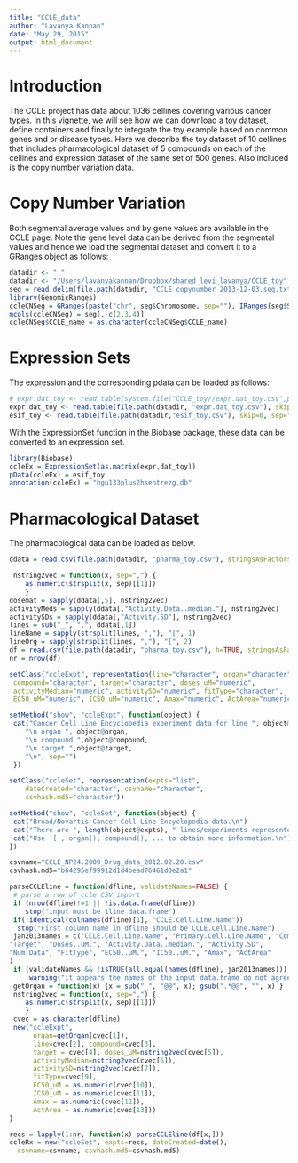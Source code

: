 ```yaml
---
title: "CCLE_data"
author: "Lavanya Kannan"
date: "May 29, 2015"
output: html_document
---
```

# Introduction 
The CCLE project has data about 1036 cellines covering various cancer types. In this vignette, we will see how we can download a toy dataset, define containers and finally to integrate the toy example based on common genes and or disease types. Here we describe the toy dataset of 10 cellines that includes pharmacological dataset of 5 compounds on each of the cellines and expression dataset of the same set of 500 genes. Also included is the copy number variation data. 

# Copy Number Variation
Both segmental average values and by gene values are available in the CCLE page. Note the gene level data can be derived from the segmental values and hence we load the segmental dataset and convert it to a GRanges object as follows:  

```r
datadir <- "."
datadir <- "/Users/lavanyakannan/Dropbox/shared_levi_lavanya/CCLE_toy"
seg = read.delim(file.path(datadir, "CCLE_copynumber_2013-12-03.seg.txt"))
library(GenomicRanges)
ccleCNSeg = GRanges(paste("chr", seg$Chromosome, sep=""), IRanges(seg$Start, seg$End)) 
mcols(ccleCNSeg) = seg[,-c(2,3,4)]
ccleCNSeg$CCLE_name = as.character(ccleCNSeg$CCLE_name)
```

# Expression Sets
The expression and the corresponding pdata can be loaded as follows:

```r
# expr.dat_toy <- read.table(system.file("CCLE_toy//expr.dat_toy.csv",package="biocMultiAssay"), skip=0, sep=",", as.is=TRUE,header = TRUE, check.names=FALSE)
expr.dat_toy <- read.table(file.path(datadir, "expr.dat_toy.csv"), skip=0, sep=",", as.is=TRUE,header = TRUE, check.names=FALSE)
esif_toy <- read.table(file.path(datadir,"esif_toy.csv"), skip=0, sep=",", as.is=TRUE,header = TRUE, check.names=FALSE)
```
With the ExpressionSet function in the Biobase package, these data can be converted to an expression set.
```r
library(Biobase)
ccleEx = ExpressionSet(as.matrix(expr.dat_toy))
pData(ccleEx) = esif_toy
annotation(ccleEx) = "hgu133plus2hsentrezg.db"
```

# Pharmacological Dataset
The pharmacological data can be loaded as below.

```r
ddata = read.csv(file.path(datadir, "pharma_toy.csv"), stringsAsFactors=FALSE)
```

```r
 nstring2vec = function(x, sep=",") {
    as.numeric(strsplit(x, sep)[[1]])
    }
dosemat = sapply(ddata[,5], nstring2vec)
activityMeds = sapply(ddata[,"Activity.Data..median."], nstring2vec)
activitySDs = sapply(ddata[,"Activity.SD"], nstring2vec)
lines = sub("_", ",", ddata[,1])
lineName = sapply(strsplit(lines, ","), "[", 1)
lineOrg = sapply(strsplit(lines, ","), "[", 2)
df = read.csv(file.path(datadir, "pharma_toy.csv"), h=TRUE, stringsAsFactors=FALSE, skipnul = TRUE) # df same as ddata?
nr = nrow(df)
```

```r
setClass("ccleExpt", representation(line="character", organ="character",
 compound="character", target="character", doses_uM="numeric",
 activityMedian="numeric", activitySD="numeric", fitType="character",
 EC50_uM="numeric", IC50_uM="numeric", Amax="numeric", ActArea="numeric"))

setMethod("show", "ccleExpt", function(object) {
 cat("Cancer Cell Line Encyclopedia experiment data for line ", object@line, 
    "\n organ ", object@organ, 
    "\n compound ",object@compound, 
    "\n target ",object@target, 
    "\n", sep="")
 })

setClass("ccleSet", representation(expts="list",
    dateCreated="character", csvname="character",
    csvhash.md5="character"))

setMethod("show", "ccleSet", function(object) {
 cat("Broad/Novartis Cancer Cell Line Encyclopedia data.\n")
 cat("There are ", length(object@expts), " lines/experiments represented.\n")
 cat("Use '[', organ(), compound(), ... to obtain more information.\n")
})

csvname="CCLE_NP24.2009_Drug_data_2012.02.20.csv"
csvhash.md5="b64295ef99912d1d4bead76461d0e2a1"

parseCCLEline = function(dfline, validateNames=FALSE) {
 # parse a row of ccle CSV import
 if (nrow(dfline)!=1 || !is.data.frame(dfline)) 
    stop("input must be 1line data.frame")
 if(!identical(colnames(dfline)[1], "CCLE.Cell.Line.Name"))
  stop("First column name in dfline should be CCLE.Cell.Line.Name")
 jan2013names = c("CCLE.Cell.Line.Name", "Primary.Cell.Line.Name", "Compound", 
"Target", "Doses..uM.", "Activity.Data..median.", "Activity.SD", 
"Num.Data", "FitType", "EC50..uM.", "IC50..uM.", "Amax", "ActArea"
)
 if (validateNames && !isTRUE(all.equal(names(dfline), jan2013names)))
     warning("it appears the names of the input data.frame do not agree with expectation")
 getOrgan = function(x) {x = sub("_", "@@", x); gsub(".*@@", "", x) }
 nstring2vec = function(x, sep=",") {
    as.numeric(strsplit(x, sep)[[1]])
    }
 cvec = as.character(dfline)
 new("ccleExpt",
      organ=getOrgan(cvec[1]),
      line=cvec[2], compound=cvec[3],
      target = cvec[4], doses_uM=nstring2vec(cvec[5]),
      activityMedian=nstring2vec(cvec[6]),
      activitySD=nstring2vec(cvec[7]),
      fitType=cvec[9],
      EC50_uM = as.numeric(cvec[10]),
      IC50_uM = as.numeric(cvec[11]),
      Amax = as.numeric(cvec[12]),
      ActArea = as.numeric(cvec[13]))
}
```

```r
recs = lapply(1:nr, function(x) parseCCLEline(df[x,]))
ccleRx = new("ccleSet", expts=recs, dateCreated=date(),
  csvname=csvname, csvhash.md5=csvhash.md5)
```